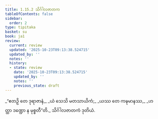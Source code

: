 ```yaml
---
title: 1.15.2 သိင်္ဂါလဇာတက
tableOfContents: false
sidebar:
  order: 2
type: tipitaka
basket: su
book: ja1
review:
  current: review
  updated: '2025-10-23T09:13:38.524715'
  updated_by: ''
  notes: ''
  history:
  - state: review
    date: '2025-10-23T09:13:38.524715'
    updated_by: ''
    notes: ''
    previous_state: draft
---
```



<ReviewStatus review={frontmatter.review} showDetails={true} />

<HypothesisAnnotation frontmatter={frontmatter} />

<DynamicBreadcrumb />

<Division number="142" book="ja1" e="ch" v="22" p="33">

<Paragraph number="315" type="verses" book="ja1">
_“ဧတဉှိ တေ ဒုရာဇာနံ,_  
_ယံ သေသိ မတသာယိကံ;_  
_ယဿ တေ ကဍ္ဎမာနဿ,_  
_ဟတ္ထာ ဒဏ္ဍော န မုစ္စတီ”တိ._  


</Paragraph>
</Division>

<Paragraph number="316" type="center" book="ja1">
သိင်္ဂါလဇာတကံ ဒုတိယံ.
</Paragraph>